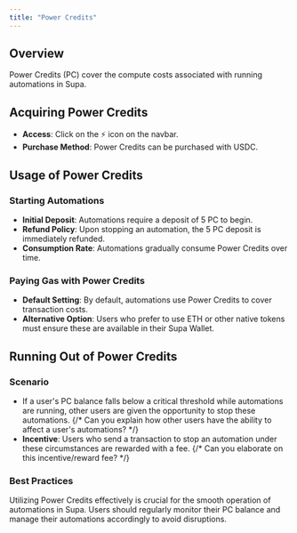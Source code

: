 ```yaml
---
title: "Power Credits"
---
```


## Overview

Power Credits (PC) cover the compute costs associated with running automations in Supa.

## Acquiring Power Credits

- **Access**: Click on the ⚡️ icon on the navbar.
- **Purchase Method**: Power Credits can be purchased with USDC.

## Usage of Power Credits

### Starting Automations

- **Initial Deposit**: Automations require a deposit of 5 PC to begin.
- **Refund Policy**: Upon stopping an automation, the 5 PC deposit is immediately refunded.
- **Consumption Rate**: Automations gradually consume Power Credits over time.

### Paying Gas with Power Credits

- **Default Setting**: By default, automations use Power Credits to cover transaction costs.
- **Alternative Option**: Users who prefer to use ETH or other native tokens must ensure these are available in their Supa Wallet.

## Running Out of Power Credits

### Scenario
- If a user's PC balance falls below a critical threshold while automations are running, other users are given the opportunity to stop these automations.
{/* Can you explain how other users have the ability to affect a user's automations? */}
- **Incentive**: Users who send a transaction to stop an automation under these circumstances are rewarded with a fee.
{/* Can you elaborate on this incentive/reward fee? */}

### Best Practices

Utilizing Power Credits effectively is crucial for the smooth operation of automations in Supa. Users should regularly monitor their PC balance and manage their automations accordingly to avoid disruptions.

